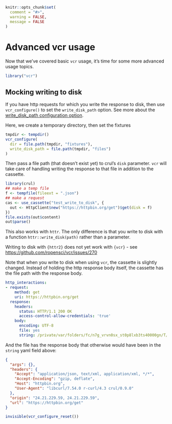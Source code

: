 ```r
knitr::opts_chunk$set(
  comment = "#>",
  warning = FALSE,
  message = FALSE
)
```

# Advanced vcr usage {#vcr-usage}

Now that we've covered basic `vcr` usage, it's time for some more advanced usage topics.

```r
library("vcr")
```

## Mocking writing to disk {#vcr-disk}

If you have http requests for which you write the response to disk, then
use `vcr_configure()` to set the `write_disk_path` option. See more about 
the [write_disk_path configuration option](#write-disk-path).

Here, we create a temporary directory, then set the fixtures

```r
tmpdir <- tempdir()
vcr_configure(
  dir = file.path(tmpdir, "fixtures"),
  write_disk_path = file.path(tmpdir, "files")
)
```

Then pass a file path (that doesn't exist yet) to crul's `disk` parameter.
`vcr` will take care of handling writing the response to that file in
addition to the cassette.

```r
library(crul)
## make a temp file
f <- tempfile(fileext = ".json")
## make a request
cas <- use_cassette("test_write_to_disk", {
  out <- HttpClient$new("https://httpbin.org/get")$get(disk = f)
})
file.exists(out$content)
out$parse()
```

This also works with `httr`. The only difference is that you write to disk
with a function `httr::write_disk(path)` rather than a parameter.

::: {.alert .alert-dismissible .alert-info}
Writing to disk with `{httr2}` does not yet work with `{vcr}` - see <https://github.com/ropensci/vcr/issues/270>
:::

Note that when you write to disk when using `vcr`, the cassette is slightly
changed. Instead of holding the http response body itself, the cassette
has the file path with the response body.

```yaml
http_interactions:
- request:
    method: get
    uri: https://httpbin.org/get
  response:
    headers:
      status: HTTP/1.1 200 OK
      access-control-allow-credentials: 'true'
    body:
      encoding: UTF-8
      file: yes
      string: /private/var/folders/fc/n7g_vrvn0sx_st0p8lxb3ts40000gn/T/Rtmp5W4olr/files/file177e2e5d97ec.json
```

And the file has the response body that otherwise would have been in the `string`
yaml field above:

```json
{
  "args": {}, 
  "headers": {
    "Accept": "application/json, text/xml, application/xml, */*", 
    "Accept-Encoding": "gzip, deflate", 
    "Host": "httpbin.org", 
    "User-Agent": "libcurl/7.54.0 r-curl/4.3 crul/0.9.0"
  }, 
  "origin": "24.21.229.59, 24.21.229.59", 
  "url": "https://httpbin.org/get"
}
```

```r
invisible(vcr_configure_reset())
```
